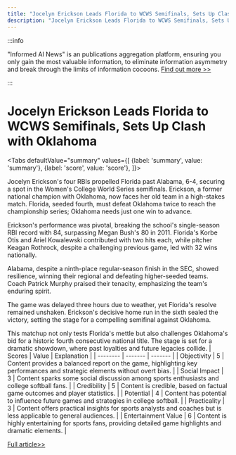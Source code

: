 ```yaml
---
title: "Jocelyn Erickson Leads Florida to WCWS Semifinals, Sets Up Clash with Oklahoma"
description: "Jocelyn Erickson Leads Florida to WCWS Semifinals, Sets Up Clash with Oklahoma"
---
```



:::info

"Informed AI News" is an publications aggregation platform, ensuring you only gain the most valuable information, to eliminate information asymmetry and break through the limits of information cocoons.  [Find out more >>](/)

:::

# Jocelyn Erickson Leads Florida to WCWS Semifinals, Sets Up Clash with Oklahoma


<Tabs
	defaultValue="summary"
	values={[
	{label: 'summary', value: 'summary'},
	{label: 'score', value: 'score'},
]}>
<TabItem value="summary">


Jocelyn Erickson's four RBIs propelled Florida past Alabama, 6-4, securing a spot in the Women's College World Series semifinals. Erickson, a former national champion with Oklahoma, now faces her old team in a high-stakes match. Florida, seeded fourth, must defeat Oklahoma twice to reach the championship series; Oklahoma needs just one win to advance.

Erickson's performance was pivotal, breaking the school's single-season RBI record with 84, surpassing Megan Bush's 80 in 2011. Florida's Korbe Otis and Ariel Kowalewski contributed with two hits each, while pitcher Keagan Rothrock, despite a challenging previous game, led with 32 wins nationally.

Alabama, despite a ninth-place regular-season finish in the SEC, showed resilience, winning their regional and defeating higher-seeded teams. Coach Patrick Murphy praised their tenacity, emphasizing the team's enduring spirit.

The game was delayed three hours due to weather, yet Florida's resolve remained unshaken. Erickson's decisive home run in the sixth sealed the victory, setting the stage for a compelling semifinal against Oklahoma.

This matchup not only tests Florida's mettle but also challenges Oklahoma's bid for a historic fourth consecutive national title. The stage is set for a dramatic showdown, where past loyalties and future legacies collide.
</TabItem>
<TabItem value="score">
	| Scores     | Value   | Explanation |
	| -------- | ------- | ------- |
	| Objectivity  | 5    | Content provides a balanced report on the game, highlighting key performances and strategic elements without overt bias.    |
	| Social Impact | 3     | Content sparks some social discussion among sports enthusiasts and college softball fans.    |
	| Credibility    | 5    | Content is credible, based on factual game outcomes and player statistics.    |
	| Potential    | 4    | Content has potential to influence future games and strategies in college softball.    |
	| Practicality    | 3    | Content offers practical insights for sports analysts and coaches but is less applicable to general audiences.    |
	| Entertainment Value    | 6    | Content is highly entertaining for sports fans, providing detailed game highlights and dramatic elements.    |
</TabItem>
</Tabs>

[Full article>>](https://apnews.com/article/florida-alabama-score-world-series-2e6b39c867c5761b738fa4eafaed2bb0)
